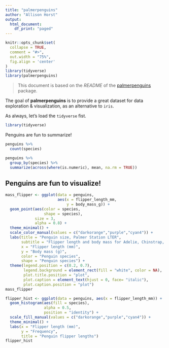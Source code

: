 ```yaml
---
title: "palmerpenguins"
author: "Allison Horst"
output: 
  html_document:
    df_print: "paged"
---
```



```r
knitr::opts_chunk$set(
  collapse = TRUE,
  comment = "#>",
  out.width = "75%",
  fig.align = 'center'
)
library(tidyverse)
library(palmerpenguins)
```


> This document is based on the _README_ of the
> [palmerpenguins](https://github.com/allisonhorst/palmerpenguins/) package.

The goal of __palmerpenguins__ is to provide a great dataset for data exploration & visualization, as an alternative to `iris`. 

As always, let's load the `tidyverse` fist.

```r
library(tidyverse)
```

Penguins are fun to summarize!

```r
penguins %>% 
  count(species)
```

```r
penguins %>% 
  group_by(species) %>% 
  summarize(across(where(is.numeric), mean, na.rm = TRUE))
```

## Penguins are fun to visualize! 

```r
mass_flipper <- ggplot(data = penguins, 
                       aes(x = flipper_length_mm,
                           y = body_mass_g)) +
  geom_point(aes(color = species, 
                 shape = species),
             size = 3,
             alpha = 0.8) +
  theme_minimal() +
  scale_color_manual(values = c("darkorange","purple","cyan4")) +
  labs(title = "Penguin size, Palmer Station LTER",
       subtitle = "Flipper length and body mass for Adelie, Chinstrap, and Gentoo Penguins",
       x = "Flipper length (mm)",
       y = "Body mass (g)",
       color = "Penguin species",
       shape = "Penguin species") +
  theme(legend.position = c(0.2, 0.7),
        legend.background = element_rect(fill = "white", color = NA),
        plot.title.position = "plot",
        plot.caption = element_text(hjust = 0, face= "italic"),
        plot.caption.position = "plot")
mass_flipper
```

```r
flipper_hist <- ggplot(data = penguins, aes(x = flipper_length_mm)) +
  geom_histogram(aes(fill = species), 
                 alpha = 0.5, 
                 position = "identity") +
  scale_fill_manual(values = c("darkorange","purple","cyan4")) +
  theme_minimal() +
  labs(x = "Flipper length (mm)",
       y = "Frequency",
       title = "Penguin flipper lengths")
flipper_hist
```